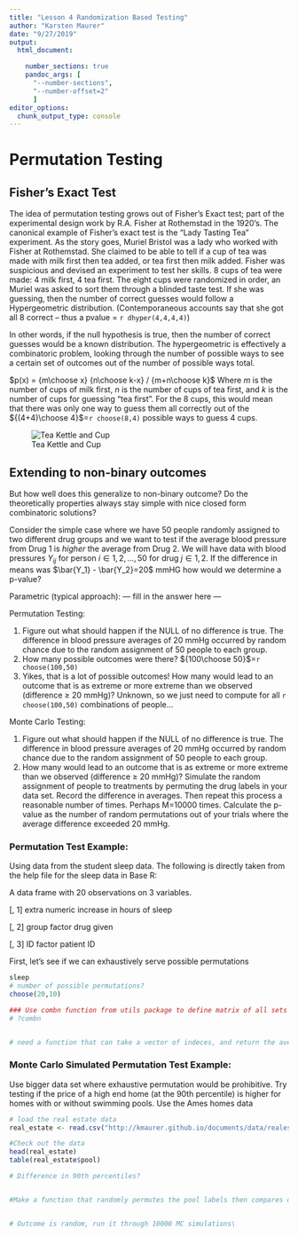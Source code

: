 ```yaml
---
title: "Lesson 4 Randomization Based Testing"
author: "Karsten Maurer"
date: "9/27/2019"
output: 
  html_document:

    number_sections: true
    pandoc_args: [
      "--number-sections",
      "--number-offset=2"
      ]
editor_options: 
  chunk_output_type: console
---
```


# Permutation Testing

## Fisher's Exact Test

The idea of permutation testing grows out of Fisher's Exact test; part of the experimental design work by R.A. Fisher at Rothemstad in the 1920's. The canonical example of Fisher's exact test is the "Lady Tasting Tea" experiment. As the story goes, Muriel Bristol was a lady who worked with Fisher at Rothemstad. She claimed to be able to tell if a cup of tea was made with milk first then tea added, or tea first then milk added. Fisher was suspicious and devised an experiment to test her skills. 8 cups of tea were made: 4 milk first, 4 tea first. The eight cups were randomized in order, an Muriel was asked to sort them through a blinded taste test. If she was guessing, then the number of correct guesses would follow a Hypergeometric distribution. (Contemporaneous accounts say that she got all 8 correct -- thus a pvalue = `r dhyper(4,4,4,4)`) 

In other words, if the null hypothesis is true, then the number of correct guesses would be a known distribution. The hypergeometric is effectively a combinatoric problem, looking through the number of possible ways to see a certain set of outcomes out of the number of possible ways total.  

$p(x) =  {m\choose x} {n\choose k-x} /  {m+n\choose k}$ 
Where $m$ is the number of cups of milk first, $n$ is the number of cups of tea first, and $k$ is the number of cups for guessing "tea first". For the 8 cups, this would mean that there was only one way to guess them all correctly out of the ${(4+4)\choose 4}$=`r choose(8,4)` possible ways to guess 4 cups.

![Tea Kettle and Cup](https://upload.wikimedia.org/wikipedia/commons/3/37/Nice_Cup_of_Tea.jpg)

## Extending to non-binary outcomes

But how well does this generalize to non-binary outcome? Do the theoretically properties always stay simple with nice closed form combinatoric solutions? 

Consider the simple case where we have 50 people randomly assigned to two different drug groups and we want to test if the average blood pressure from Drug 1 is *higher* the average from Drug 2. We will have data with blood pressures $Y_{ij}$ for person $i \in {1,2,...,50}$ for drug $j \in {1,2}$. If the difference in means was $\bar{Y_1} - \bar{Y_2}=20$ mmHG how would we determine a p-value?

Parametric (typical approach): --- fill in the answer here --- 


Permutation Testing:

1. Figure out what should happen if the NULL of no difference is true. The difference in blood pressure averages of 20 mmHg occurred by random chance due to the random assignment of 50 people to each group. 
2. How many possible outcomes were there? ${100\choose 50}$=`r choose(100,50)`
3. Yikes, that is a lot of possible outcomes! How many would lead to an outcome that is as extreme or more extreme than we observed (difference $\ge$ 20 mmHg)?
Unknown, so we just need to compute for all `r choose(100,50)` combinations of people...


Monte Carlo Testing:

1. Figure out what should happen if the NULL of no difference is true. The difference in blood pressure averages of 20 mmHg occurred by random chance due to the random assignment of 50 people to each group. 
2. How many would lead to an outcome that is as extreme or more extreme than we observed (difference $\ge$ 20 mmHg)? Simulate the random assignment of people to treatments by permuting the drug labels in your data set. Record the difference in averages. Then repeat this process a reasonable number of times. Perhaps M=10000 times. Calculate the p-value as the number of random permutations out of your trials where the average difference exceeded 20 mmHg.

### Permutation Test Example:

Using data from the student sleep data. The following is directly taken from the help file for the sleep data in Base R:

A data frame with 20 observations on 3 variables.

[, 1]	extra	numeric	increase in hours of sleep

[, 2]	group	factor	drug given

[, 3]	ID	factor	patient ID

First, let's see if we can exhaustively serve possible permutations
```r
sleep
# number of possible permutations?
choose(20,10)

### Use combn function from utils package to define matrix of all sets of indeces 
# ?combn


# need a function that can take a vector of indeces, and return the average difference in sleep in the two groups


```

### Monte Carlo Simulated Permutation Test Example:

Use bigger data set where exhaustive permutation would be prohibitive. Try testing if the price of a high end home (at the 90th percentile) is higher for homes with or without swimming pools. Use the Ames homes data

```r
# load the real estate data
real_estate <- read.csv("http://kmaurer.github.io/documents/data/realestate.csv")

#Check out the data
head(real_estate)
table(real_estate$pool)

# Difference in 90th percentiles?


#Make a function that randomly permutes the pool labels then compares quantiles


# Outcome is random, run it through 10000 MC simulations\
```











